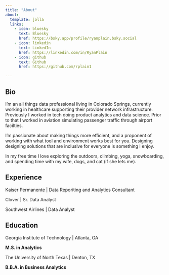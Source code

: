 ```yaml
---
title: "About"
about:
  template: jolla
  links:
    - icon: bluesky
      text: Bluesky
      href: https://bsky.app/profile/ryanplain.bsky.social
    - icon: linkedin
      text: LinkedIn
      href: https://linkedin.com/in/RyanPlain
    - icon: github
      text: Github
      href: https://github.com/rplain1

---
```


## Bio

I’m an all things data professional living in Colorado Springs, currently working in healthcare supporting their provider network infrastructure. Previously I worked in tech doing product analytics and data science. Prior to that I worked in aviation simulating passenger traffic through airport facilties.

I'm passionate about making things more efficient, and a proponent of working with what tool and environment works best for you. Designing designing solutions that are inclusive for everyone is something I enjoy.

In my free time I love exploring the outdoors, climbing, yoga, snowboarding, and spending time with my wife, dogs, and cat (if she lets me).

## Experience

Kaiser Permanente | Data Reporiting and Analytics Consultant

Clover | Sr. Data Analyst

Southwest Airlines | Data Analyst


## Education

Georgia Institute of Technology | Atlanta, GA

**M.S. in Analytics**

The University of North Texas | Denton, TX

**B.B.A. in Business Analytics**
